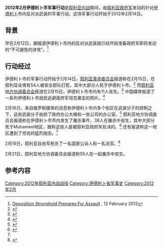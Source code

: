 {{Infobox military conflict
|conflict= 2012年2月伊德利卜市军事行动
|partof= [[第一次伊德利卜省冲突|第一次伊德利卜省冲突]]
|image=
|caption=
|date= 2012年2月14日至3月10日
|place=[[叙利亚|叙利亚]][[伊德利卜|伊德利卜]]
|result= [[伊德利卜市战役|伊德利卜市战役]]随后爆发
|combatant1= [[File:Syria-flag_1932-58_1961-63.svg|30px]] [[叙利亚全国委员会|叙利亚全国委员会]]
*[[叙利亚自由军|叙利亚自由军]]
*[[叙利亚解放军|叙利亚解放军]]<ref>{{cite news|url=http://www.time.com/time/printout/0,8816,2106648,00.html/|title=Syrian Rebels Plot Their Next Moves: A Time Exclusive|first=Rania|last=Abouzeid|work=Time|date=February 11, 2012|deadurl=yes|archiveurl=https://web.archive.org/web/20130708075808/http://www.time.com/time/printout/0,8816,2106648,00.html/|archivedate=2013-07-08|accessdate=2014-04-18}}</ref>
*反政府示威者
|combatant2= {{flagicon|Syria}} 叙利亚政府军
|commander1= 
|commander2= 
|strength1= 
|strength2= 
|casualties1=未知
|casualties2= 未知
|casualties3=11至54人被杀 <small>（2月15日）</small>  <br/> 38人被杀 <small>（2月16日）</small>  <br> 55人被杀 <small>（2月16日）</small><ref>{{cite web |url=http://www.lccsyria.org/6613 |title=存档副本 |accessdate=2014-04-18 |deadurl=yes |archiveurl=https://web.archive.org/web/20140419044038/http://www.lccsyria.org/6613 |archivedate=2014-04-19 }}</ref>  <br> <small>（反对派消息）</small>
}}  
'''2012年2月伊德利卜市军事行动'''是[[叙利亚内战|叙利亚内战]]期间，由[[叙利亚政府军|叙利亚政府军]]发动的针对[[伊德利卜|伊德利卜]]市内反对派武装的军事行动。这场军事行动开始于2012年2月14日。

==背景==
{{see|第一次伊德利卜省冲突}}

早在2月12日，据报道伊德利卜市内的反对派武装就已经开始准备政府军即将发动的“不可避免的进攻”。<ref>[http://news.sky.com/home/world-news/article/16167393 Opposition Stronghold Prepares For Assault] {{Wayback|url=http://news.sky.com/home/world-news/article/16167393 |date=20120213075310 }}, 12 February 2012</ref>

==行动经过==

伊德利卜市的军事行动开始于2月14日。[[叙利亚革命委员会|叙利亚革命委员会]]报道称在2月15日，在叙利亚全境有54人被安全部队打死，其中大部分人死于伊德利卜市。<ref>{{cite web |url=http://english.alarabiya.net/articles/2012/02/15/194728.html |title=存档副本 |accessdate=2012年7月17日 |deadurl=yes |archiveurl=https://web.archive.org/web/20120627010405/http://english.alarabiya.net/articles/2012/02/15/194728.html |archivedate=2012年6月27日 }}</ref> 而[[地方协调委员会|叙利亚地方协调委员会]]报道在2月15日，伊德利卜市市内有11人丧生。<ref>{{Cite web |url=http://www.aljazeera.com/news/middleeast/2012/02/2012215174215831607.html |title=存档副本 |accessdate=2014-04-18 |archive-date=2019-06-11 |archive-url=https://web.archive.org/web/20190611222014/https://www.aljazeera.com/news/middleeast/2012/02/2012215174215831607.html |dead-url=no }}</ref> 中国媒体报道了一系列伊德利卜市居民逃避政府军坦克袭击的照片。<ref>{{Cite web |url=http://english.sina.com/world/p/2012/0215/440417.html |title=存档副本 |accessdate=2014-04-18 |archive-date=2018-09-26 |archive-url=https://web.archive.org/web/20180926212241/http://english.sina.com/world/p/2012/0215/440417.html |dead-url=no }}</ref>

2月16日，来自俄罗斯媒体的消息称伊德利卜市内多个街区在武装分子的控制之下，这些武装分子劫掠了政府办公大楼和一些公司的办公室。<ref>{{Cite web |url=http://english.ruvr.ru/2012_02_16/66235497/ |title=存档副本 |access-date=2014-04-18 |archive-url=https://web.archive.org/web/20120420081550/http://english.ruvr.ru/2012_02_16/66235497/ |archive-date=2012-04-20 |dead-url=yes }}</ref> 叙利亚地方协调委员会报道称在伊德利卜市市内发生了屠杀事件，38人在屠杀中丧生，其中大部分死于Muhameel地区，据称这些人是被叙利亚政府军处决的。<ref name=lccsyria>{{cite web |url=http://www.lccsyria.org/6473 |title=存档副本 |accessdate=2012-04-20 |deadurl=yes |archiveurl=https://web.archive.org/web/20120430205056/http://www.lccsyria.org/6473 |archivedate=2012-04-30 }}</ref> 还有报道称这一地区遭到了坦克的猛烈炮击。<ref name=lccsyria/>

2月19日，叙利亚自由军枪杀了一名国家公诉人和一名法官。<ref>{{Cite web |url=http://edmonton.ctv.ca/servlet/an/local/CTVNews/20120219/northwest-syria-rebels-assad-loyalists-violence-120219/20120219/?hub=EdmontonHome |title=存档副本 |accessdate=2014-04-18 |archive-date=2012-02-22 |archive-url=https://web.archive.org/web/20120222153353/http://edmonton.ctv.ca/servlet/an/local/CTVNews/20120219/northwest-syria-rebels-assad-loyalists-violence-120219/20120219/?hub=EdmontonHome |dead-url=no }}</ref>

2月21日，叙利亚地方协调委员会报道称55人在一起屠杀中丧生。

==参考内容==
{{reflist|30em}}

[[Category:2012年叙利亚内战战役|Category:2012年叙利亚内战战役]]
[[Category:伊德利卜省军事史|Category:伊德利卜省军事史]]
[[Category:2012年2月|Category:2012年2月]]